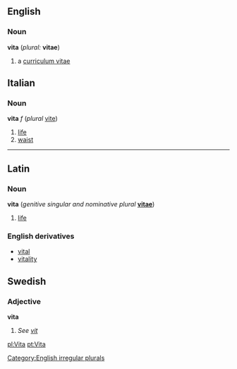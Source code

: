 ==English==
===Noun===
'''vita''' (''plural:'' '''vitae''')
#a [[curriculum vitae]]

[[Category:English irregular plurals]]


==Italian==
===Noun===
'''vita''' ''f'' (''plural'' [[vite#Italian|vite]])

#[[life]]
#[[waist]]

----
==Latin==
===Noun===
'''vita''' (''genitive singular and nominative plural'' '''[[vitae]]''')

#[[life]]

===English derivatives===
*[[vital]]
*[[vitality]]

==Swedish==
===Adjective===
'''vita'''
#''See [[vit]]''


[[pl:Vita]]
[[pt:Vita]]